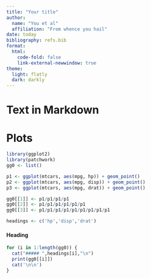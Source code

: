 ```yaml
---
title: "Your title"
author:
  name: "You et al"
  affiliation: "From whence you hail"
date: today
bibliography: refs.bib
format:
  html:
    code-fold: false
    link-external-newwindow: true
theme:
  light: flatly
  dark: darkly
---
```


# Text in Markdown


# Plots  {.tabset}
```r
library(ggplot2)
library(patchwork)
gg0 <- list()

p1 <- ggplot(mtcars, aes(mpg, hp)) + geom_point()
p2 <- ggplot(mtcars, aes(mpg, disp)) + geom_point()
p3 <- ggplot(mtcars, aes(mpg, drat)) + geom_point()

gg0[[1]] <- p1/p1/p1/p1
gg0[[2]] <- p1/p1/p1/p1/p1/p1
gg0[[3]] <- p1/p1/p1/p1/p1/p1/p1/p1/p1

headings <- c('hp','disp','drat')
```

#### Heading

::: {.panel-tabset}
```r
for (i in 1:length(gg0)) {
  cat("##### ",headings[i],"\n")
  print(gg0[[i]])
  cat('\n\n')
}
```

:::